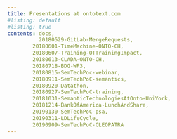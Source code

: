 ```yaml
---
title: Presentations at ontotext.com
#listing: default
#listing: true
contents: docs, 
          20180529-GitLab-MergeRequests,
        20180601-TimeMachine-ONTO-CH,
        20180607-Training-OTTrainingImpact,
        20180613-CLADA-ONTO-CH,
        20180718-BDG-WP3,
        20180815-SemTechPoc-webinar,
        20180911-SemTechPoC-semantics,
        20180920-Datathon,
        20180927-SemTechPoC-training,
        20181031-SemanticTechnologiesAtOnto-UniYork,
        20181214-BankOfAmerica-LunchAndShare,
        20190130-SemTechPoC-psa,
        20190311-LDLifeCycle,
        20190909-SemTechPoC-CLEOPATRA
---
```

